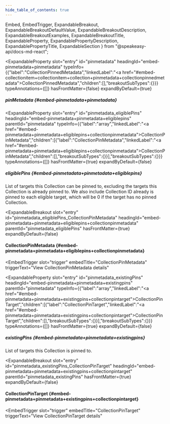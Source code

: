 ```yaml
---
hide_table_of_contents: true
---
```

  Embed,
  EmbedTrigger,
  ExpandableBreakout,
  ExpandableBreakoutDefaultValue,
  ExpandableBreakoutDescription,
  ExpandableBreakoutExamples,
  ExpandableBreakoutTitle,
  ExpandableProperty,
  ExpandablePropertyDescription,
  ExpandablePropertyTitle,
  ExpandableSection
} from "@speakeasy-api/docs-md-react";

<ExpandableSection>

<ExpandableProperty
  slot="entry"
  id="pinmetadata"
  headingId="embed-pinmetadata+pinmetadata"
  typeInfo={{"label":"CollectionPinnedMetadata","linkedLabel":"<a href=\"#embed-collectionitem+collectionitem+collection+pinmetadata+collectionpinnedmetadata\">CollectionPinnedMetadata</a>","children":[],"breakoutSubTypes":{}}}
  typeAnnotations={[]}
  hasFrontMatter={false}
  expandByDefault={true}
>

<ExpandablePropertyTitle slot="title">

##### pinMetadata \{#embed-pinmetadata+pinmetadata\}

</ExpandablePropertyTitle>

</ExpandableProperty>

<ExpandableProperty
  slot="entry"
  id="pinmetadata_eligiblePins"
  headingId="embed-pinmetadata+pinmetadata+eligiblepins"
  parentId="pinmetadata"
  typeInfo={{"label":"array","linkedLabel":"<a href=\"#embed-pinmetadata+pinmetadata+eligiblepins+collectionpinmetadata\">CollectionPinMetadata</a>","children":[{"label":"CollectionPinMetadata","linkedLabel":"<a href=\"#embed-pinmetadata+pinmetadata+eligiblepins+collectionpinmetadata\">CollectionPinMetadata</a>","children":[],"breakoutSubTypes":{}}],"breakoutSubTypes":{}}}
  typeAnnotations={[]}
  hasFrontMatter={true}
  expandByDefault={false}
>

<ExpandablePropertyTitle slot="title">

##### eligiblePins \{#embed-pinmetadata+pinmetadata+eligiblepins\}

</ExpandablePropertyTitle>

<ExpandablePropertyDescription slot="description">

List of targets this Collection can be pinned to, excluding the targets this Collection is already pinned to. We also include Collection ID already is pinned to each eligible target, which will be 0 if the target has no pinned Collection.

</ExpandablePropertyDescription>

</ExpandableProperty>

<ExpandableBreakout
  slot="entry"
  id="pinmetadata_eligiblePins_CollectionPinMetadata"
  headingId="embed-pinmetadata+pinmetadata+eligiblepins+collectionpinmetadata"
  parentId="pinmetadata_eligiblePins"
  hasFrontMatter={true}
  expandByDefault={false}
>

<ExpandableBreakoutTitle slot="title">

#### CollectionPinMetadata \{#embed-pinmetadata+pinmetadata+eligiblepins+collectionpinmetadata\}

</ExpandableBreakoutTitle>

<ExpandableBreakoutDescription slot="description">

</ExpandableBreakoutDescription>

<ExpandableBreakoutExamples slot="examples">

</ExpandableBreakoutExamples>

<ExpandableBreakoutDefaultValue slot="defaultValue">

</ExpandableBreakoutDefaultValue>

<Embed slot="embed">

<EmbedTrigger
  slot="trigger"
  embedTitle="CollectionPinMetadata"
  triggerText="View CollectionPinMetadata details"
>

<Embedcollectionpinmetadata />

</EmbedTrigger>

</Embed>

</ExpandableBreakout>

<ExpandableProperty
  slot="entry"
  id="pinmetadata_existingPins"
  headingId="embed-pinmetadata+pinmetadata+existingpins"
  parentId="pinmetadata"
  typeInfo={{"label":"array","linkedLabel":"<a href=\"#embed-pinmetadata+pinmetadata+existingpins+collectionpintarget\">CollectionPinTarget</a>","children":[{"label":"CollectionPinTarget","linkedLabel":"<a href=\"#embed-pinmetadata+pinmetadata+existingpins+collectionpintarget\">CollectionPinTarget</a>","children":[],"breakoutSubTypes":{}}],"breakoutSubTypes":{}}}
  typeAnnotations={[]}
  hasFrontMatter={true}
  expandByDefault={false}
>

<ExpandablePropertyTitle slot="title">

##### existingPins \{#embed-pinmetadata+pinmetadata+existingpins\}

</ExpandablePropertyTitle>

<ExpandablePropertyDescription slot="description">

List of targets this Collection is pinned to.

</ExpandablePropertyDescription>

</ExpandableProperty>

<ExpandableBreakout
  slot="entry"
  id="pinmetadata_existingPins_CollectionPinTarget"
  headingId="embed-pinmetadata+pinmetadata+existingpins+collectionpintarget"
  parentId="pinmetadata_existingPins"
  hasFrontMatter={true}
  expandByDefault={false}
>

<ExpandableBreakoutTitle slot="title">

#### CollectionPinTarget \{#embed-pinmetadata+pinmetadata+existingpins+collectionpintarget\}

</ExpandableBreakoutTitle>

<ExpandableBreakoutDescription slot="description">

</ExpandableBreakoutDescription>

<ExpandableBreakoutExamples slot="examples">

</ExpandableBreakoutExamples>

<ExpandableBreakoutDefaultValue slot="defaultValue">

</ExpandableBreakoutDefaultValue>

<Embed slot="embed">

<EmbedTrigger
  slot="trigger"
  embedTitle="CollectionPinTarget"
  triggerText="View CollectionPinTarget details"
>

<Embedcollectionpintarget />

</EmbedTrigger>

</Embed>

</ExpandableBreakout>

</ExpandableSection>